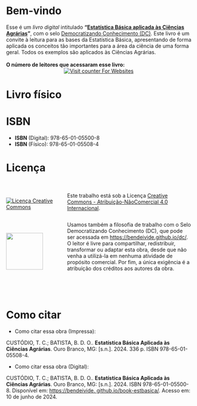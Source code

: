# Bem-vindo {.unnumbered}

Esse é um *livro digital* intitulado __"[Estatística Básica aplicada às Ciências Agrárias]()"__, com o selo [Democratizando Conhecimento (DC)](https://bendeivide.github.io/dc/). Este livro é um convite à leitura para as bases da Estatística Básica, apresentando de forma aplicada os conceitos tão importantes para a área da ciência de uma forma geral. Todos os exemplos são aplicados às Ciências Agrárias.
</br>
</br>
**O número de leitores  que acessaram esse livro:**
</br>
<center>
<!-- hitwebcounter Code START -->
<a href="https://www.hitwebcounter.com" target="_blank">
<img src="https://hitwebcounter.com/counter/counter.php?page=12609280&style=0025&nbdigits=9&type=page&initCount=0" title="Counter Widget" Alt="Visit counter For Websites"   border="0" /></a>                              
</center> 

# Livro físico {.unnumbered}

# ISBN {.unnumbered}

- __ISBN__ (Digital): 978-65-01-05500-8
- __ISBN__ (Físico): 978-65-01-05508-4

# Licença {.unnumbered}

:::: {.columns}

::: {.column width="30%" .v-center-container}

</br>

<a rel="license" href="http://creativecommons.org/licenses/by-nc/4.0/"><img alt="Licença Creative Commons" style="border-width:0" src="https://i.creativecommons.org/l/by-nc/4.0/88x31.png" />


:::

::: {.column width="70%"}

</a><br />Este trabalho está sob a Licença <a rel="license" href="http://creativecommons.org/licenses/by-nc/4.0/">Creative Commons - Atribuição-NãoComercial 4.0 Internacional</a>.

:::

::::


:::: {.columns}

::: {.column width="30%" .v-center-container}

</br>

<a href="https://bendeivide.github.io/dc/"><img src="SeloDC-preto.png" align="left" width="100" /></a>

:::

::: {.column width="70%"}

Usamos também a filosofia de trabalho com o Selo Democratizando Conhecimento (DC), que pode ser acessada em <https://bendeivide.github.io/dc/>. O leitor é livre para compartilhar, redistribuir, transformar ou adaptar esta obra, desde que não venha a utilizá-la em nenhuma atividade de propósito comercial. Por fim, a única exigência é a atribuição dos créditos aos autores da obra.

:::

::::



</br>
</br>

# Como citar {.unnumbered}

- Como citar essa obra (Impressa):

CUSTÓDIO, T. C.; BATISTA, B. D. O.. **Estatística Básica Aplicada às Ciências Agrárias**. Ouro
Branco, MG: [s.n.]. 2024. 336 p. ISBN 978-65-01-05508-4.


- Como citar essa obra (Digital):

CUSTÓDIO, T. C.; BATISTA, B. D. O.. **Estatística Básica Aplicada às Ciências Agrárias**. Ouro
Branco, MG: [s.n.]. 2024. ISBN 978-65-01-05500-8. Disponível em: [https://bendeivide.
github.io/book-estbasica/](https://bendeivide.
github.io/book-estbasica/). Acesso em: 10 de junho de 2024.





